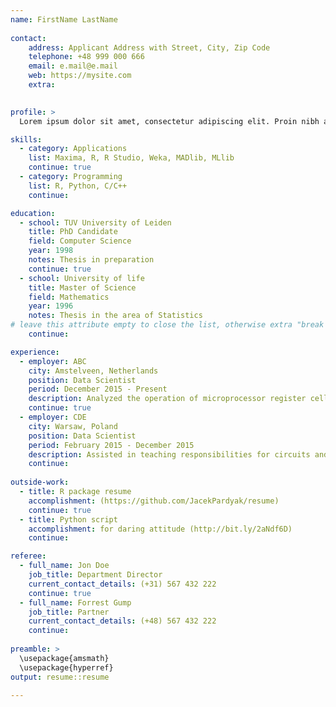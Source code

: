 ```yaml
---
name: FirstName LastName
    
contact:
    address: Applicant Address with Street, City, Zip Code
    telephone: +48 999 000 666
    email: e.mail@e.mail
    web: https://mysite.com
    extra: 

  
profile: >
  Lorem ipsum dolor sit amet, consectetur adipiscing elit. Proin nibh augue, suscipit a, scelerisque sed, lacinia in, mi. Cras vel lorem. Etiam pellentesque aliquet tellus. Phasellus pharetra nulla ac diam. Quisque semper justo at risus. Donec venenatis, turpis vel hendrerit interdum, dui ligula ultricies purus, sed posuere libero dui id orci. Nam congue, pede vitae dapibus aliquet, elit magna vulputate arcu, vel tempus metus leo non est. Etiam sit amet lectus quis est congue mollis. Phasellus congue lacus eget neque. Phasellus ornare, ante vitae consectetuer consequat, purus sapien ultricies dolor, et mollis pede metus eget nisi. Praesent sodales velit quis augue. Cras suscipit, urna at aliquam rhoncus, urna quam viverra nisi, in interdum massa nibh nec erat.

skills:
  - category: Applications
    list: Maxima, R, R Studio, Weka, MADlib, MLlib
    continue: true
  - category: Programming
    list: R, Python, C/C++
    continue: 

education:
  - school: TUV University of Leiden
    title: PhD Candidate
    field: Computer Science
    year: 1998
    notes: Thesis in preparation
    continue: true
  - school: University of life
    title: Master of Science
    field: Mathematics
    year: 1996
    notes: Thesis in the area of Statistics
# leave this attribute empty to close the list, otherwise extra "break line" will be added
    continue: 

experience:
  - employer: ABC
    city: Amstelveen, Netherlands
    position: Data Scientist
    period: December 2015 - Present
    description: Analyzed the operation of microprocessor register cells using SPICE and circuit analysis techniques. Derived SPICE model for short-channel MOS devices. Assisted in teaching responsibilities for circuits and electronics courses. Organized and implemented the speech processing lab at Rensselaer. Authored several FORTRAN programs for Prime 500 system.
    continue: true
  - employer: CDE
    city: Warsaw, Poland
    position: Data Scientist
    period: February 2015 - December 2015
    description: Assisted in teaching responsibilities for circuits and electronics courses. Organized and implemented the speech processing lab at Rensselaer. Authored several FORTRAN programs for Prime 500 system. Analyzed the operation of microprocessor register cells using SPICE and circuit analysis techniques. Derived SPICE model for short-channel MOS devices. 
    continue:
    
outside-work:
  - title: R package resume
    accomplishment: (https://github.com/JacekPardyak/resume)
    continue: true  
  - title: Python script
    accomplishment: for daring attitude (http://bit.ly/2aNdf6D)
    continue:

referee:
  - full_name: Jon Doe
    job_title: Department Director
    current_contact_details: (+31) 567 432 222 
    continue: true
  - full_name: Forrest Gump
    job_title: Partner
    current_contact_details: (+48) 567 432 222 
    continue: 
    
preamble: >
  \usepackage{amsmath}
  \usepackage{hyperref}
output: resume::resume

---
```



